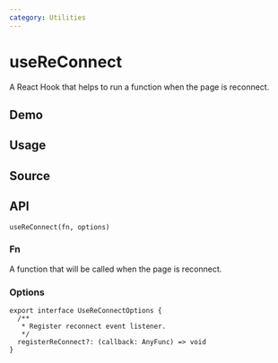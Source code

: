 ```yaml
---
category: Utilities
---
```


# useReConnect


<HooksType category={frontmatter.category} lowLevel />

<Since version="v1.4.0" />

A React Hook that helps to run a function when the page is reconnect.

## Demo


<App />

## Usage



## Source


<Source />

## API

```tsx
useReConnect(fn, options)
```

### Fn

A function that will be called when the page is reconnect.

### Options

```tsx
export interface UseReConnectOptions {
  /**
   * Register reconnect event listener.
   */
  registerReConnect?: (callback: AnyFunc) => void
}
```

